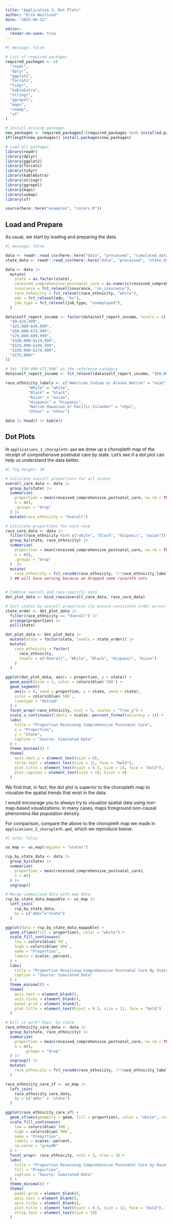 ```yaml
---
title: "Application 3: Dot Plots"
author: "Erik Westlund"
date: "2025-06-12"

editor:
  render-on-save: true
---
```


```r
#| message: false

# List of required packages
required_packages <- c(
  "readr",
  "dplyr",
  "ggplot2",
  "forcats",
  "tidyr",
  "kableExtra",
  "stringr",
  "ggrepel",
  "maps",
  "usmap",
  "sf"
)

# Install missing packages
new_packages <- required_packages[!(required_packages %in% installed.packages()[,"Package"])]
if(length(new_packages)) install.packages(new_packages)

# Load all packages
library(readr)
library(dplyr)
library(ggplot2)
library(forcats)
library(tidyr)
library(kableExtra)
library(stringr)
library(ggrepel)
library(maps)
library(usmap)
library(sf)

source(here::here("examples", "colors.R"))
```

## Load and Prepare

As usual, we start by loading and preparing the data.

```r
#| message: false

data <- readr::read_csv(here::here("data", "processed", "simulated_data.csv"))
state_data <- readr::read_csv(here::here("data", "processed", "state_data.csv"))

data <- data |>
  mutate(
    state = as.factor(state),
    received_comprehensive_postnatal_care = as.numeric(received_comprehensive_postnatal_care),
    insurance = fct_relevel(insurance, "no_insurance"),
    race_ethnicity = fct_relevel(race_ethnicity, "white"),
    edu = fct_relevel(edu, "hs"),
    job_type = fct_relevel(job_type, "unemployed"),
  )

data$self_report_income <- factor(data$self_report_income, levels = c(
  "$0–$24,999",
  "$25,000–$49,999",
  "$50,000–$74,999",
  "$75,000–$99,999",
  "$100,000–$124,999",
  "$125,000–$149,999",
  "$150,000–$174,999",
  "$175,000+"
))

# Set "$50,000–$75,000" as the reference category
data$self_report_income <- fct_relevel(data$self_report_income, "$50,000–$75,000")

race_ethnicity_labels <- c("American Indian or Alaska Native" = "aian",
          "White" = "white",
          "Black" = "black",
          "Asian" = "asian",
          "Hispanic" = "hispanic",
          "Native Hawaiian or Pacific Islander" = "nhpi",
          "Other" = "other")

data |> head() |> kable()
```

## Dot Plots

In `applications_2_choropleth.qmd` we drew up a choropleth map of the receipt of comprehensive postnatal care by state. Let's see if a dot plot can help us understand the data better.

```r
#| fig.height: 10

# Calculate overall proportions for all states
overall_care_data <- data |>
  group_by(state) |>
  summarize(
    proportion = mean(received_comprehensive_postnatal_care, na.rm = TRUE),
    n = n(),
    .groups = "drop"
  ) |>
  mutate(race_ethnicity = "Overall")

# Calculate proportions for each race
race_care_data <- data |>
  filter(race_ethnicity %in% c("white", "black", "hispanic", "asian")) |>
  group_by(state, race_ethnicity) |>
  summarize(
    proportion = mean(received_comprehensive_postnatal_care, na.rm = TRUE),
    n = n(),
    .groups = "drop"
  )  |>
  mutate(
    race_ethnicity = fct_recode(race_ethnicity, !!!race_ethnicity_labels)
  ) ## will have warning because we dropped some race/eth cats


# Combine overall and race-specific data
dot_plot_data <- bind_rows(overall_care_data, race_care_data)

# Sort states by overall proportion (to ensure consistent order across facets)
state_order <- dot_plot_data |>
  filter(race_ethnicity == "Overall") |>
  arrange(proportion) |>
  pull(state)

dot_plot_data <- dot_plot_data |>
  mutate(state = factor(state, levels = state_order)) |> 
  mutate(
    race_ethnicity = factor(
      race_ethnicity,
      levels = c("Overall", "White", "Black", "Hispanic", "Asian")
    )
  )

ggplot(dot_plot_data, aes(x = proportion, y = state)) +
  geom_point(size = 3, color = colors$blue$`500`) +
  geom_segment(
    aes(x = 0, xend = proportion, y = state, yend = state),
    color = colors$blue$`500`,
    linetype = "dotted"
  ) +
  facet_wrap(~race_ethnicity, ncol = 5, scales = "free_y") +
  scale_x_continuous(labels = scales::percent_format(accuracy = 1)) +
  labs(
    title = "Proportion Receiving Comprehensive Postnatal Care",
    x = "Proportion",
    y = "State",
    caption = "Source: Simulated Data"
  ) +
  theme_minimal() +
  theme(
    axis.text.y = element_text(size = 8),
    strip.text = element_text(size = 11, face = "bold"),
    plot.title = element_text(hjust = 0.5, size = 14, face = "bold"),
    plot.caption = element_text(size = 10, hjust = 0)
  )
```

We find that, in fact, the dot plot is superior to the choropleth map to visualize the spatial trends that exist in the data.

I would encourage you to always try to visualize spatial data using non-map-based visualizations. In many cases, maps foreground non-causal phenomena like population density.

For comparison, compare the above to the choropleth map we made in `applications_2_choropleth.qmd`, which we reproduce below:



```r
#| echo: false

us_map <- us_map(regions = "states")

rcp_by_state_data <- data |>
  group_by(state) |>
  summarize(
    proportion = mean(received_comprehensive_postnatal_care),
    n = n()
  ) |>
  ungroup()

# Merge summarized data with map data
rcp_by_state_data_mappable <- us_map |>
  left_join(
    rcp_by_state_data, 
    by = c("abbr"="state")
  )

ggplot(data = rcp_by_state_data_mappable) +
  geom_sf(aes(fill = proportion), color = "white") +
  scale_fill_continuous(
    low = colors$blue$`50`,
    high = colors$blue$`900`,
    name = "Proportion",
    labels = scales::percent,
  ) +
  labs(
    title = "Proportion Receiving Comprehensive Postnatal Care By State",
    caption = "Source: Simulated Data"
  ) +
  theme_minimal() +
  theme(
    axis.text = element_blank(),
    axis.ticks = element_blank(),
    panel.grid = element_blank(),
    plot.title = element_text(hjust = 0.5, size = 12, face = "bold")
  )

# Will it work? Maps  by state
race_ethnicity_care_data <- data |>
  group_by(state, race_ethnicity) |>
  summarize(
    proportion = mean(received_comprehensive_postnatal_care, na.rm = TRUE),
    n = n(),
    	.groups = "drop"
  ) |>
  ungroup() |>
  mutate(
    race_ethnicity = fct_recode(race_ethnicity, !!!race_ethnicity_labels)
  )

race_ethnicity_care_sf <- us_map |>
  left_join(
	race_ethnicity_care_data,
	by = c("abbr" = "state")
  )

ggplot(race_ethnicity_care_sf) +
  geom_sf(aes(geometry = geom, fill = proportion), color = "white", size = 0.1) +
  scale_fill_continuous(
    low = colors$blue$`100`,
    high = colors$blue$`900`,
    name = "Proportion",
    labels = scales::percent,
    na.value = "grey90"
  ) +
  facet_wrap(~ race_ethnicity, ncol = 3, nrow = 3) +
  labs(
    title = "Proportion Receiving Comprehensive Postnatal Care by Race",
    fill = "Proportion",
    caption = "Source: Simulated Data"
  ) +
  theme_minimal() +
  theme(
    panel.grid = element_blank(),
    axis.text = element_blank(),
    axis.ticks = element_blank(),
    plot.title = element_text(hjust = 0.5, size = 12, face = "bold"),
    strip.text = element_text(size = 10)
  )

```